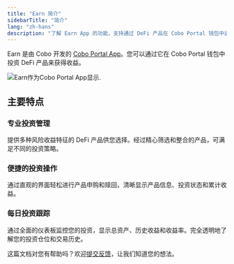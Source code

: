 ```yaml
---
title: "Earn 简介"
sidebarTitle: "简介"
lang: "zh-hans"
description: "了解 Earn App 的功能，支持通过 DeFi 产品在 Cobo Portal 钱包中进行投资并获得收益。"
---
```


Earn 是由 Cobo 开发的 [Cobo Portal App](/cn/apps/introduction)。您可以通过它在 Cobo Portal 钱包中投资 DeFi 产品来获得收益。

<img src="/cn/images/portal-apps/earn/earn-in-app-store.png" className="screenshot_modal" alt="Earn作为Cobo Portal App显示."/>

## 主要特点

### 专业投资管理

提供多种风险收益特征的 DeFi 产品供您选择。经过精心筛选和整合的产品，可满足不同的投资策略。

### 便捷的投资操作

通过直观的界面轻松进行产品申购和赎回，清晰显示产品信息、投资状态和累计收益。

### 每日投资跟踪

通过全面的仪表板监控您的投资，显示总资产、历史收益和收益率。完全透明地了解您的投资仓位和交易历史。

<Tip>这篇文档对您有帮助吗？欢迎[提交反馈](https://forms.zohopublic.com/cobo/form/DocumentFeedbackForm/formperma/QvLOhxJv1_JMsJ-1dleZ8Itb_7rzN-LtgvsDdxosoVI?referrername=manuals)，让我们知道您的想法。</Tip>
